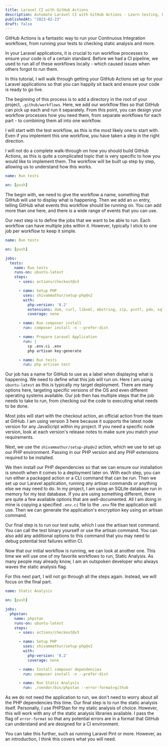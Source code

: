 ```yaml
---
title: Laravel CI with GitHub Actions
description: Automate Laravel CI with GitHub Actions - Learn testing, PHPStan static analysis setup in this tutorial.
publishedAt: "2023-02-23"
draft: false
---
```


GitHub Actions is a fantastic way to run your Continuous Integration workflows, from running your tests to checking static analysis and more.

In your Laravel applications, it is crucial to run workflow processes to ensure your code is of a certain standard. Before we had a CI pipeline, we used to run all of these workflows locally - which caused issues when others forgot to run them.

In this tutorial, I will walk through getting your GitHub Actions set up for your Laravel applications so that you can happily sit back and ensure your code is ready to go live.

The beginning of this process is to add a directory in the root of your project, `.github/workflows`. Here, we add our workflow files so that GitHub can pick up each and run it separately. From this point, you can design your workflow processes how you need them, from separate workflows for each part - to combining them all into one workflow.

I will start with the test workflow, as this is the most likely one to start with. Even if you implement this one workflow, you have taken a step in the right direction.

I will not do a complete walk-through on how you should build GitHub Actions, as this is quite a complicated topic that is very specific to how you would like to implement them. The workflow will be built up step by step, allowing us to understand how this works.

```yaml
name: Run tests

on: [push]
```

The begin with, we need to give the workflow a name, something that GitHub will use to display what is happening. Then we add an `on` entry, telling GitHub what events this workflow should be running on. You can add more than one here, and there is a wide range of events that you can use.

Our next step is to define the jobs that we want to be able to run. Each workflow can have multiple jobs within it. However, typically I stick to one job per workflow to keep it simple.

```yaml
name: Run tests

on: [push]

jobs:
  tests:
    name: Run tests
    runs-on: ubuntu-latest
    steps:
      - uses: actions/checkout@v3

      - name: Setup PHP
        uses: shivammathur/setup-php@v2
        with:
          php-version: '8.2'
          extensions: dom, curl, libxml, mbstring, zip, pcntl, pdo, sqlite, pdo_sqlite, bcmath, soap, intl, gd, exif, iconv
          coverage: none

      - name: Run composer install
        run: composer install -n --prefer-dist

      - name: Prepare Laravel Application
        run: |
          cp .env.ci .env
          php artisan key:generate

      - name: Run tests
        run: php artisan test
```

Our job has a name for GitHub to use as a label when displaying what is happening. We need to define what this job will run on. Here I am using `ubuntu-latest` as this is typically my target deployment. There are many options here, targeting specific versions of the OS and even different operating systems available. Our job then has multiple steps that the job needs to take to run, from checking out the code to executing what needs to be done.

Most jobs will start with the checkout action, an official action from the team at GitHub. I am using version 3 here because it supports the latest node version for any JavaScript within my project. If you need a specific node version, look at each version's release notes to make sure you match your requirements.

Next, we use the `shivammathur/setup-php@v2` action, which we use to set up our PHP environment. Passing in our PHP version and any PHP extensions required to be installed.

We then install our PHP dependencies so that we can ensure our installation is smooth when it comes to a deployment later on. With each step, you can run either a packaged action or a CLI command that can be run. Then we set up our Laravel application, running any artisan commands or anything else we may need to do. In my project, I am using an SQLite database run in memory for my test database. If you are using something different, there are quite a few available options that are well-documented. All I am doing in mine is copying a specified `.env.ci` file to the `.env` file the application will use. Then we can generate the application's encryption key using an artisan command.

Our final step is to run our test suite, which I use the artisan test command. You can call the test binary yourself or use the artisan command. You can also add any additional options to this command that you may need to debug potential test failures within CI.

Now that our initial workflow is running, we can look at another one. This time we will use one of my favorite workflows to run, Static Analysis. As many people may already know, I am an outspoken developer who always waves the static analysis flag.

For this next part, I will not go through all the steps again. Instead, we will focus on the final part.

```yaml
name: Static Analysis

on: [push]

jobs:
  phpstan:
    name: phpstan
    runs-on: ubuntu-latest
    steps:
      - uses: actions/checkout@v3

      - name: Setup PHP
        uses: shivammathur/setup-php@v2
        with:
          php-version: '8.2'
          coverage: none

      - name: Install composer dependencies
        run: composer install -n --prefer-dist

      - name: Run Static Analysis
        run: ./vendor/bin/phpstan --error-format=github
```

As we do not need the application to run, we don't need to worry about all the PHP dependencies this time. Our final step is to run the static analysis itself. Personally, I use PHPStan for my static analysis of choice. However, this will work with any of the static analysis libraries available. I pass the flag of `error-format` so that any potential errors are in a format that GitHub can understand and are designed for a CI environment.

You can take this further, such as running Laravel Pint or more. However, as an introduction, I think this covers what you will need.
